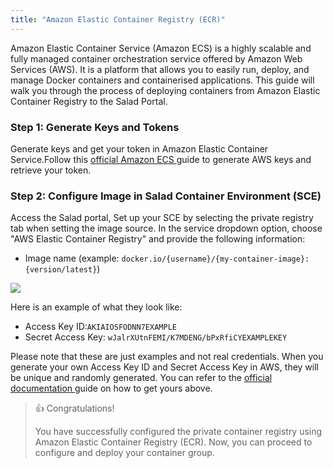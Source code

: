 ```yaml
---
title: "Amazon Elastic Container Registry (ECR)"
---
```


Amazon Elastic Container Service (Amazon ECS) is a highly scalable and fully managed container orchestration service offered by Amazon Web Services (AWS). It is a platform that allows you to easily run, deploy, and manage Docker containers and containerised applications. This guide will walk you through the process of deploying containers from Amazon Elastic Container Registry to the Salad Portal.

### Step 1: Generate Keys and Tokens

Generate keys and get your token in Amazon Elastic Container Service.Follow this [official Amazon ECS ](https://docs.aws.amazon.com/AmazonECS/latest/developerguide/task-iam-roles.html)guide to generate AWS keys and retrieve your token.

### Step 2: Configure Image in Salad Container Environment (SCE)

Access the Salad portal, Set up your SCE by selecting the private registry tab when setting the image source. In the service dropdown option, choose "AWS Elastic Container Registry" and provide the following information:

- Image name (example: `docker.io/{username}/{my-container-image}:{version/latest}`)

<img src="container-engine\images\569dbfa-image.png" />

Here is an example of what they look like:

- Access Key ID:`AKIAIOSFODNN7EXAMPLE`
- Secret Access Key: `wJalrXUtnFEMI/K7MDENG/bPxRfiCYEXAMPLEKEY`

Please note that these are just examples and not real credentials. When you generate your own Access Key ID and Secret Access Key in AWS, they will be unique and randomly generated. You can refer to the [official documentation ](https://docs.aws.amazon.com/AmazonECS/latest/developerguide/get-set-up-for-amazon-ecs.html#get-set-up-ecs-iam-resources)guide on how to get yours above.

> 👍 Congratulations!
>
> You have successfully configured the private container registry using Amazon Elastic Container Registry (ECR). Now, you can proceed to configure and deploy your container group.
